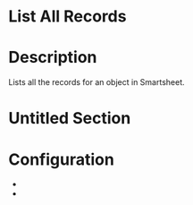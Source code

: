 ﻿# List All Records

# Description

Lists all the records for an object in Smartsheet.

# Untitled Section

# Configuration

* 
*
